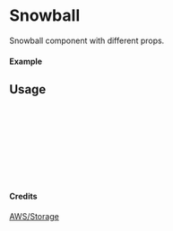 
<Meta of={Snowball} title="AWS/Storage/Snowball" />

# Snowball

Snowball component with different props.

#### Example

<Canvas of={Snowball.Primary} />

## Usage

```ts
import { Snowball } from "yadl-ui";

const Example = () => {
  return (
      <Snowball />
  );
};

export default Example;
```

#### Credits
[AWS/Storage](https://aws-icons.com/)
